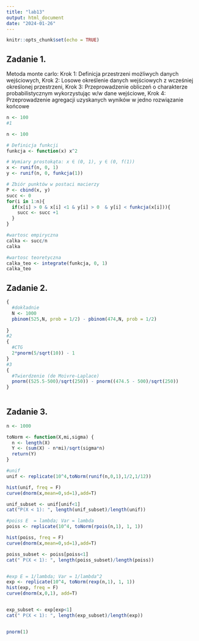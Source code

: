 ---
title: "lab13"
output: html_document
date: "2024-01-26"
---

```{r setup, include=FALSE}
knitr::opts_chunk$set(echo = TRUE)
```

## Zadanie 1.
Metoda monte carlo:
Krok 1: Definicja przestrzeni możliwych danych wejściowych,
Krok 2: Losowe określenie danych wejściowych z wcześniej określonej
przestrzeni,
Krok 3: Przeprowadzenie obliczeń o charakterze probabilistycznym
wykorzystując w/w dane wejściowe,
Krok 4: Przeprowadzenie agregacji uzyskanych wyników w jedno rozwiązanie
końcowe

```{r }
n <- 100
#1 

n <- 100

# Definicja funkcji
funkcja <- function(x) x^2

# Wymiary prostokąta: x ∈ (0, 1), y ∈ (0, f(1))
x <- runif(n, 0, 1)
y <- runif(n, 0, funkcja(1))

# Zbiór punktów w postaci macierzy
P <- cbind(x, y)
succ <- 0
for(i in 1:n){
  if(x[i] > 0 & x[i] <1 & y[i] > 0  & y[i] < funkcja(x[i])){
    succ <- succ +1
  }
}

#wartosc empiryczna
calka <- succ/n
calka

#wartosc teoretyczna
calka_teo <- integrate(funkcja, 0, 1)
calka_teo


```

## Zadanie 2.


```{r}
{
  #dokładnie
  N <- 1000
  pbinom(525,N, prob = 1/2) - pbinom(474,N, prob = 1/2)
  
}
#2
{
  #CTG
  2*pnorm(5/sqrt(10)) - 1
}
#3
{
  #Twierdzenie (de Moivre-Laplace) 
  pnorm((525.5-500)/sqrt(250)) - pnorm((474.5 - 500)/sqrt(250))
}
  


```
## Zadanie 3.

```{r}

n <- 1000

toNorm <- function(X,mi,sigma) {
  n <- length(X)
  Y <- (sum(X) - n*mi)/sqrt(sigma*n)
  return(Y)
}

#unif
unif <- replicate(10^4,toNorm(runif(n,0,1),1/2,1/12)) 

hist(unif, freq = F)
curve(dnorm(x,mean=0,sd=1),add=T)

unif_subset <- unif[unif<1]
cat("P(X < 1): ", length(unif_subset)/length(unif))

#poiss E  = lambda; Var = lambda
poiss <- replicate(10^4, toNorm(rpois(n,1), 1, 1))

hist(poiss, freq = F)
curve(dnorm(x,mean=0,sd=1),add=T)

poiss_subset <- poiss[poiss<1]
cat(" P(X < 1): ", length(poiss_subset)/length(poiss))


#exp E = 1/lambda; Var = 1/lambda^2
exp <- replicate(10^4, toNorm(rexp(n,1), 1, 1))
hist(exp, freq = F)
curve(dnorm(x,0,1), add=T)


exp_subset <- exp[exp<1]
cat(" P(X < 1): ", length(exp_subset)/length(exp))


pnorm(1)
```
